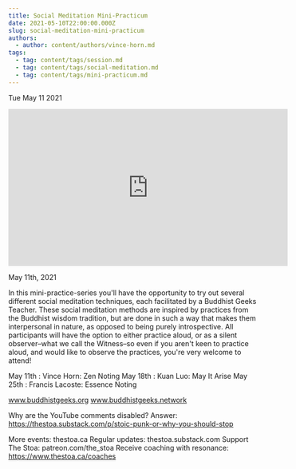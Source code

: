 ```yaml
---
title: Social Meditation Mini-Practicum
date: 2021-05-10T22:00:00.000Z
slug: social-meditation-mini-practicum
authors:
  - author: content/authors/vince-horn.md
tags:
  - tag: content/tags/session.md
  - tag: content/tags/social-meditation.md
  - tag: content/tags/mini-practicum.md
---
```






Tue May 11 2021

<iframe width="560" height="315" src="https://www.youtube.com/embed/Eo18ndu1iog" title="Social Meditation Mini-Practicum w/ Vince Horn" frameborder="0" allow="accelerometer; autoplay; clipboard-write; encrypted-media; gyroscope; picture-in-picture" allowfullscreen ></iframe>

May 11th, 2021

In this mini-practice-series you'll have the opportunity to try out several different social meditation techniques, each facilitated by a Buddhist Geeks Teacher.  These social meditation methods are inspired by practices from the Buddhist wisdom tradition, but are done in such a way that makes them interpersonal in nature, as opposed to being purely introspective.  All participants will have the option to either practice aloud, or as a silent observer–what we call the Witness–so even if you aren't keen to practice aloud, and would like to observe the practices, you're very welcome to attend!

May 11th : Vince Horn: Zen Noting
May 18th : Kuan Luo: May It Arise
May 25th : Francis Lacoste: Essence Noting

www.buddhistgeeks.org
www.buddhistgeeks.network

Why are the YouTube comments disabled? Answer: https://thestoa.substack.com/p/stoic-punk-or-why-you-should-stop

More events: thestoa.ca
Regular updates: thestoa.substack.com
Support The Stoa: patreon.com/the_stoa
Receive coaching with resonance: https://www.thestoa.ca/coaches


